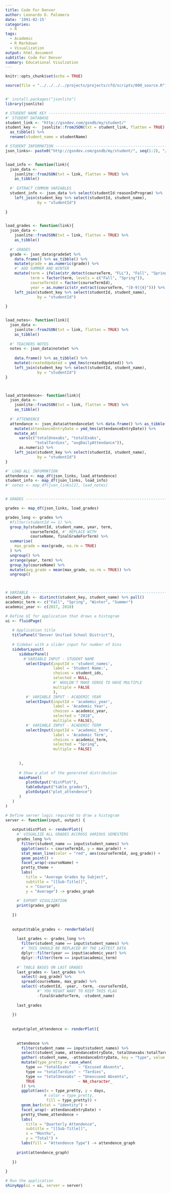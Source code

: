 ```yaml
---
title: Code For Denver
author: Leonardo D. Palomera
date: '1991-02-15'
categories:
  - R
tags:
  - Academic
  - R Markdown
  - Visualization
output: html_document
subtitle: Code For Denver
summary: Educational Visulzation
---
```


```r
knitr::opts_chunk$set(echo = TRUE)

source(file = "../../../../projects/projects/cfd/scripts/000_source.R")


#' install.packages("jsonlite")
library(jsonlite)
```


```r

# STUDENT NAME KEY --------------------------------------------------------
#' STUDENT DATABASE
student_link <- "http://gsndev.com/gsndb/my/student/"
student_key <-  jsonlite::fromJSON(txt = student_link, flatten = TRUE) %>% 
  as_tibble() %>%
  rename(student_name = studentName)

# STUDENT INFORMATION -----------------------------------------------------
json_links<- paste0("http://gsndev.com/gsndb/my/student/", seq(1:2), "/")


load_info <- function(link){
  json_data <- 
    jsonlite::fromJSON(txt = link, flatten = TRUE) %>% 
    as_tibble() 
  
  #' EXTRACT COMMON VARIABLES
  student_info <- json_data %>% select(studentId:reasonInProgram) %>% 
    left_join(student_key %>% select(studentId, student_name),
              by = "studentId")
  
}


load_grades <- function(link){
  json_data <- 
    jsonlite::fromJSON(txt = link, flatten = TRUE) %>% 
    as_tibble() 
  
  #' GRADES
  grade <- json_data$gradeSet %>% 
    data.frame() %>% as_tibble() %>%
    mutate(grade = as.numeric(grade)) %>%
    #' ADD SUMMER AND WINTER 
    mutate(term = ifelse(str_detect(courseTerm, "FLL"), "Fall", "Spring"),
           term = factor(term, levels = c("Fall", "Spring")),
           courseTermId = factor(courseTermId),
           year = as.numeric(str_extract(courseTerm, "[0-9]{4}"))) %>% 
    left_join(student_key %>% select(studentId, student_name),
              by = "studentId")
  
}


load_notes<- function(link){
  json_data <- 
    jsonlite::fromJSON(txt = link, flatten = TRUE) %>% 
    as_tibble() 
  
  #' TEACHERS NOTES
  notes <- json_data$noteSet %>% 
    
    data.frame() %>% as_tibble() %>%
    mutate(createdUpdated = ymd_hms(createdUpdated)) %>% 
    left_join(student_key %>% select(studentId, student_name),
              by = "studentId")
} 



load_attendence<- function(link){
  json_data <- 
    jsonlite::fromJSON(txt = link, flatten = TRUE) %>% 
    as_tibble() 
  
  #' ATTENDENCE
  attendance <- json_data$attendanceSet %>% data.frame() %>% as_tibble() %>%
    mutate(attendanceEntryDate = ymd_hms(attendanceEntryDate)) %>% 
    mutate_at(
      vars(c("totalUnexabs", "totalExabs", 
             "totalTardies", "avgDailyAttendance")),
      as.numeric) %>% 
    left_join(student_key %>% select(studentId, student_name),
              by = "studentId") 
} 

#' LOAD ALL INFORMATION
attendence <- map_df(json_links, load_attendence)
student_info <- map_df(json_links, load_info)
#' notes <- map_df(json_links[2], load_notes)


# GRADES ------------------------------------------------------------------

grades <- map_df(json_links, load_grades) 

grades_long <- grades %>%
  #filter(studentId == 1) %>%
  group_by(studentId, student_name, year, term, 
           courseTermId, #' REPLACE WITH
           courseName, finalGradeForTerm) %>%
  summarise(
    max_grade = max(grade, na.rm = TRUE)
  ) %>% 
  ungroup() %>%
  arrange(year, term) %>%
  group_by(courseName) %>%
  mutate(avg_grade = mean(max_grade, na.rm = TRUE)) %>%
  ungroup()



# VARIABLE ----------------------------------------------------------------
student_ids <- distinct(student_key, student_name) %>% pull()
academic_term <- c("Fall", "Spring", "Winter", "Summer")
academic_year <- c(2017, 2018)

# Define UI for application that draws a histogram
ui <- fluidPage(
   
   # Application title
   titlePanel("Denver Unified School District"),
   
   # Sidebar with a slider input for number of bins 
   sidebarLayout(
      sidebarPanel(
        #'VARIABLE INPUT - STUDENT NAME
         selectInput(inputId = 'student_names',
                     label = 'Student Name:', 
                     choices = student_ids, 
                     selected = NULL,
                     #' WOULDN'T MAKE SENSE TO HAVE MULTIPLE
                     multiple = FALSE
                     ),
         #' VARIABLE INPUT - ACADEMIC YEAR
         selectInput(inputId = 'academic_year', 
                     label = 'Academic Year', 
                     choices = academic_year,
                     selected = "2018",
                     multiple = FALSE),
         #' VARIABLE INPUT - ACADEMIC TERM
         selectInput(inputId = 'academic_term',
                     label = 'Academic Term', 
                     choices = academic_term,
                     selected = "Spring",
                     multiple = FALSE)
         
         
      ),
      
      # Show a plot of the generated distribution
      mainPanel(
         plotOutput("distPlot"),
         tableOutput("table_grades"),
         plotOutput("plot_attendence")
      )
   )
)

# Define server logic required to draw a histogram
server <- function(input, output) {
   
   output$distPlot <- renderPlot({
     #' VISUALIZE ALL GRADES ACCROSS VARIOUS SEMESTERS
     grades_long %>% 
       filter(student_name == input$student_names) %>%
       ggplot(aes(x = courseTermId, y = max_grade)) +
       stat_mean_line(color = "red", aes(courseTermId, avg_grade)) +
       geom_point() + 
       facet_wrap(~courseName) +
       pretty_theme +
       labs(
         title = "Average Grades by Subject", 
         subtitle = "[[Sub-Title]]",
         x = "Course", 
         y = "Average") -> grades_graph
     
     #' EXPORT VISULIZATION
     print(grades_graph)
    
   })
   
   
   output$table_grades <- renderTable({
     
     last_grades <- grades_long %>%
       filter(student_name == input$student_names) %>%
       #' THIS SHOULD BE REPLACED BY THE LASTEST DATA
       dplyr::filter(year == input$academic_year) %>%
       dplyr::filter(term == input$academic_term)
     
     #' TABLE BASES ON LAST GRADES
     last_grades <- last_grades %>%
       select(-avg_grade) %>%
       spread(courseName, max_grade) %>%
       select(-studentId, -year, -term, -courseTermId,
              #' YOU MIGHT WANT TO KEEP THIS FLAG
              -finalGradeForTerm, -student_name)
     
     last_grades 
     
   })
   
   
   output$plot_attendence <- renderPlot({
     
     
     attendence %>%
       filter(student_name == input$student_names) %>%
       select(student_name, attendanceEntryDate, totalUnexabs:totalTardies) %>%
       gather(-student_name, -attendanceEntryDate, key = "type", value = "days") %>%
       mutate(type_pretty = case_when(
         type == "totalExabs"   ~ "Excused Absents",
         type == "totalTardies" ~ "Tardies",
         type == "totalUnexabs" ~ "Unexcused Absents",
         TRUE                   ~ NA_character_
       )) %>%
       ggplot(aes(x = type_pretty, y = days, 
                 # color = type_pretty, 
                  fill = type_pretty)) +
       geom_bar(stat = "identity") + 
       facet_wrap(~ attendanceEntryDate) + 
       pretty_theme_attendence +
       labs(
         title = "Quarterly Attendence", 
         subtitle = "[[Sub-Title]]",
         x = "Months", 
         y = "Total") + 
       labs(fill = "Attendence Type") -> attendence_graph
     
     print(attendence_graph)
     
   })
   
}

# Run the application 
shinyApp(ui = ui, server = server)


```
